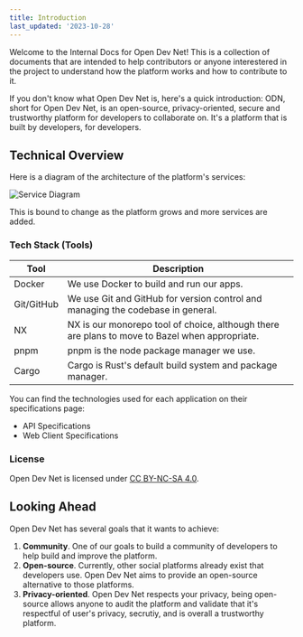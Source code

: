 ```yaml
---
title: Introduction
last_updated: '2023-10-28'
---
```


Welcome to the Internal Docs for Open Dev Net! This is a collection of documents that are intended to help contributors or anyone interestered in the project to understand how the platform works and how to contribute to it.

If you don't know what Open Dev Net is, here's a quick introduction:
ODN, short for Open Dev Net, is an open-source, privacy-oriented, secure and trustworthy platform for developers to collaborate on. It's a platform that is built by developers, for developers.

## Technical Overview

Here is a diagram of the architecture of the platform's services:

![Service Diagram](/internal/introduction/service-diagram.png)

This is bound to change as the platform grows and more services are added.

### Tech Stack (Tools)

| Tool       | Description                                                                                    |
| ---------- | ---------------------------------------------------------------------------------------------- |
| Docker     | We use Docker to build and run our apps.                                                       |
| Git/GitHub | We use Git and GitHub for version control and managing the codebase in general.                |
| NX         | NX is our monorepo tool of choice, although there are plans to move to Bazel when appropriate. |
| pnpm       | pnpm is the node package manager we use.                                                       |
| Cargo      | Cargo is Rust's default build system and package manager.                                      |

You can find the technologies used for each application on their specifications page:

- <Link href="/api/specifications">API Specifications</Link>
- <Link href="/web-client/specifications">Web Client Specifications</Link>

### License

Open Dev Net is licensed under [CC BY-NC-SA 4.0](https://creativecommons.org/licenses/by-nc-sa/4.0/).

## Looking Ahead

Open Dev Net has several goals that it wants to achieve:

1. **Community**.
   One of our goals to build a community of developers to help build and improve the platform.
2. **Open-source**.
   Currently, other social platforms already exist that developers use. Open Dev Net aims to provide an open-source alternative to those platforms.
3. **Privacy-oriented**.
   Open Dev Net respects your privacy, being open-source allows anyone to audit the platform and validate that it's respectful of user's privacy, secrutiy, and is overall a trustworthy platform.
